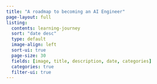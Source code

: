 ```yaml
---
title: "A roadmap to becoming an AI Engineer"
page-layout: full
listing:
  contents: learning-journey
  sort: "date desc"
  type: default
  image-align: left
  sort-ui: true
  page-size: 30
  fields: [image, title, description, date, categories]
  categories: true
  filter-ui: true
---
```



